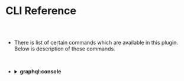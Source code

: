 



# CLI Reference

##

<br/>




* There is list of certain commands which are available in this plugin.
  Below is description of those commands.

<br/>

* <details>
  <summary>
    <strong> graphql:console</strong>
  </summary>

  <br/>

  * This command will run hasura console locally on your system and you can start your development from there.

    In order to run hasura console you need to run the command in the following pattern:

    <br/>

    ```
    $ node glue graphql:console <instance-name> --port <port-number>
    ```

    <br/>

    For example, if you have already created a **Graphql Plugin Instance** with your instance
    name as **graphql** and you want to run hasura console on port **9695**. Then in order to run
    hasura console you need to enter the following command.

    <br/>

    ```
    $ node glue graphql:console graphql --port 9695
    ```
    
    <br/>

    **Note:** Passing port number is optional. If you haven't passed the port number
    Then by default it will start running on port 9695.

    <br/>

  </details>

<br/>

